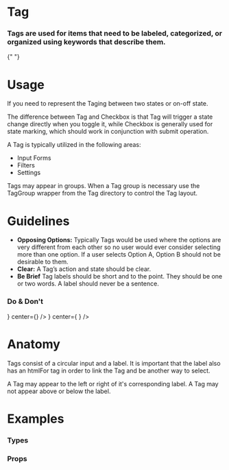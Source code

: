 
<Meta title="Atoms|Tag" component={Tag} />

# Tag

### Tags are used for items that need to be labeled, categorized, or organized using keywords that describe them.

<Preview withToolbar>
  <Story name="Standard">
    <Grid columns="6">
      <Tag label="Tag" />
      <Tag label="Tag" type="blue" />
      <Tag label="Tag" type="darkblue" />
      <Tag label="Tag" type="lightgreen" />
      <Tag label="Tag" type="green" />
      <Tag label="Tag" type="darkgreen" />
      <Tag label="Tag" type="warning" />
      <Tag label="Tag" type="alert" />{" "}
    </Grid>
  </Story>
</Preview>

# Usage

If you need to represent the Taging between two states or on-off state.

The difference between Tag and Checkbox is that Tag will trigger a state change directly when you toggle it, while Checkbox is generally used for state marking, which should work in conjunction with submit operation.

A Tag is typically utilized in the following areas:

- Input Forms
- Filters
- Settings

Tags may appear in groups. When a Tag group is necessary use the TagGroup wrapper from the Tag directory to control the Tag layout.

# Guidelines

- **Opposing Options:**
  Typically Tags would be used where the options are very different from each other so no user would ever consider selecting more than one option. If a user selects Option A, Option B should not be desirable to them.
- **Clear:**
  A Tag’s action and state should be clear.
- **Be Brief**
  Tag labels should be short and to the point. They should be one or two words. A label should never be a sentence.

### Do & Don't

<Preview>
  <Story name="Usage">
    <React.Fragment>
      <Bar
        padding="2x"
        leftWidth="5%"
        centerAlign="left"
        contentAlign="center"
        left={<Icon icon="check" type="success" size="2x" />}
        center={<Tag label="Brief Label" />}
      />
      <Bar
        padding="2x"
        leftWidth="5%"
        centerAlign="left"
        contentAlign="center"
        left={<Icon icon="close" type="alert" size="2x" />}
        center={
          <Tag label="Tag with a long label because you cannot be concise with your words." />
        }
      />
    </React.Fragment>
  </Story>
</Preview>

# Anatomy

Tags consist of a circular input and a label. It is important that the label also has an htmlFor tag in order to link the Tag and be another way to select.

A Tag may appear to the left or right of it's corresponding label. A Tag may not appear above or below the label.

<!-- ## Behavior -->

# Examples

### Types

<Preview>
  <Story name="Types">
    <Grid columns="4">
      <Tag label="Info" type="info" />
      <Tag label="Warning" type="warning" />
      <Tag label="Success" type="success" />
      <Tag label="Alert" type="alert" />
    </Grid>
  </Story>
</Preview>

### Props

<Props of={Tag} />
